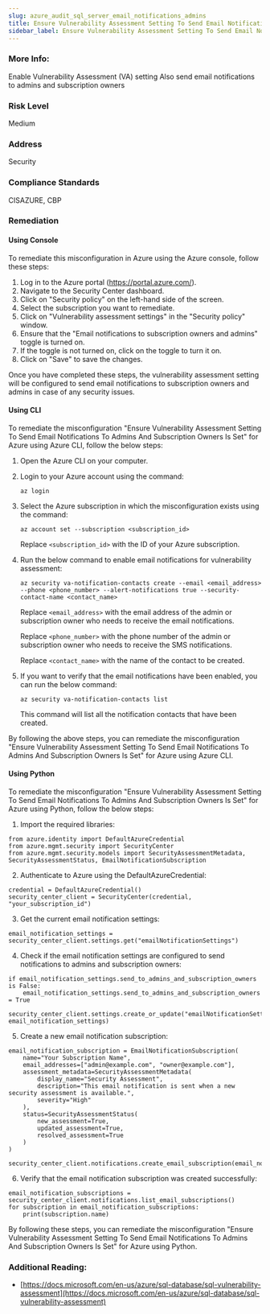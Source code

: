```yaml
---
slug: azure_audit_sql_server_email_notifications_admins
title: Ensure Vulnerability Assessment Setting To Send Email Notifications To Admins And Subscription Owners Is Set
sidebar_label: Ensure Vulnerability Assessment Setting To Send Email Notifications To Admins And Subscription Owners Is Set
---
```


### More Info:

Enable Vulnerability Assessment (VA) setting Also send email notifications to admins and subscription owners

### Risk Level

Medium

### Address

Security

### Compliance Standards

CISAZURE, CBP

### Remediation

#### Using Console

To remediate this misconfiguration in Azure using the Azure console, follow these steps:

1. Log in to the Azure portal (https://portal.azure.com/).
2. Navigate to the Security Center dashboard.
3. Click on "Security policy" on the left-hand side of the screen.
4. Select the subscription you want to remediate.
5. Click on "Vulnerability assessment settings" in the "Security policy" window.
6. Ensure that the "Email notifications to subscription owners and admins" toggle is turned on.
7. If the toggle is not turned on, click on the toggle to turn it on.
8. Click on "Save" to save the changes.

Once you have completed these steps, the vulnerability assessment setting will be configured to send email notifications to subscription owners and admins in case of any security issues.

#### Using CLI

To remediate the misconfiguration "Ensure Vulnerability Assessment Setting To Send Email Notifications To Admins And Subscription Owners Is Set" for Azure using Azure CLI, follow the below steps:

1. Open the Azure CLI on your computer.

2. Login to your Azure account using the command:

   `az login`

3. Select the Azure subscription in which the misconfiguration exists using the command:

   `az account set --subscription <subscription_id>`

   Replace `<subscription_id>` with the ID of your Azure subscription.

4. Run the below command to enable email notifications for vulnerability assessment:

   `az security va-notification-contacts create --email <email_address> --phone <phone_number> --alert-notifications true --security-contact-name <contact_name>`

   Replace `<email_address>` with the email address of the admin or subscription owner who needs to receive the email notifications.

   Replace `<phone_number>` with the phone number of the admin or subscription owner who needs to receive the SMS notifications.

   Replace `<contact_name>` with the name of the contact to be created.

5. If you want to verify that the email notifications have been enabled, you can run the below command:

   `az security va-notification-contacts list`

   This command will list all the notification contacts that have been created.

By following the above steps, you can remediate the misconfiguration "Ensure Vulnerability Assessment Setting To Send Email Notifications To Admins And Subscription Owners Is Set" for Azure using Azure CLI.

#### Using Python

To remediate the misconfiguration "Ensure Vulnerability Assessment Setting To Send Email Notifications To Admins And Subscription Owners Is Set" for Azure using Python, follow the below steps:

1. Import the required libraries:

```
from azure.identity import DefaultAzureCredential
from azure.mgmt.security import SecurityCenter
from azure.mgmt.security.models import SecurityAssessmentMetadata, SecurityAssessmentStatus, EmailNotificationSubscription
```

2. Authenticate to Azure using the DefaultAzureCredential:

```
credential = DefaultAzureCredential()
security_center_client = SecurityCenter(credential, "your_subscription_id")
```

3. Get the current email notification settings:

```
email_notification_settings = security_center_client.settings.get("emailNotificationSettings")
```

4. Check if the email notification settings are configured to send notifications to admins and subscription owners:

```
if email_notification_settings.send_to_admins_and_subscription_owners is False:
    email_notification_settings.send_to_admins_and_subscription_owners = True
    security_center_client.settings.create_or_update("emailNotificationSettings", email_notification_settings)
```

5. Create a new email notification subscription:

```
email_notification_subscription = EmailNotificationSubscription(
    name="Your Subscription Name",
    email_addresses=["admin@example.com", "owner@example.com"],
    assessment_metadata=SecurityAssessmentMetadata(
        display_name="Security Assessment",
        description="This email notification is sent when a new security assessment is available.",
        severity="High"
    ),
    status=SecurityAssessmentStatus(
        new_assessment=True,
        updated_assessment=True,
        resolved_assessment=True
    )
)

security_center_client.notifications.create_email_subscription(email_notification_subscription)
```

6. Verify that the email notification subscription was created successfully:

```
email_notification_subscriptions = security_center_client.notifications.list_email_subscriptions()
for subscription in email_notification_subscriptions:
    print(subscription.name)
```

By following these steps, you can remediate the misconfiguration "Ensure Vulnerability Assessment Setting To Send Email Notifications To Admins And Subscription Owners Is Set" for Azure using Python.


### Additional Reading:

- [https://docs.microsoft.com/en-us/azure/sql-database/sql-vulnerability-assessment](https://docs.microsoft.com/en-us/azure/sql-database/sql-vulnerability-assessment) 

